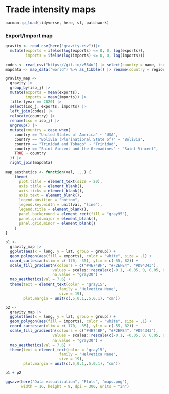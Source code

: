 # Trade intensity maps

```r
pacman::p_load(tidyverse, here, sf, patchwork)
```

### Export/Import map

```r
gravity <- read_csv(here("gravity.csv"))|> 
  mutate(exports = ifelse(log(exports) <= 0, 0, log(exports)),
         imports = ifelse(log(imports) <= 0, 0, log(imports)))

codes <- read_csv("https://git.io/v564u") |> select(country = name, iso_j = `alpha-3`)
mapdata <- map_data("world") %>% as_tibble() |> rename(country = region)
```

```r
gravity_map <- 
  gravity |> 
  group_by(iso_j) |> 
  mutate(exports = mean(exports),
         imports = mean(imports)) |> 
  filter(year == 2020) |> 
  select(iso_j, exports, imports) |> 
  left_join(codes) |> 
  relocate(country) |> 
  rename(iso = iso_j) |> 
  ungroup() |> 
  mutate(country = case_when(
    country == "United States of America" ~ "USA",
    country == "Bolivia (Plurinational State of)" ~ "Bolivia",
    country == "Trinidad and Tobago" ~ "Trinidad",
    country == "Saint Vincent and the Grenadines" ~ "Saint Vincent",
    TRUE ~ country
  )) |> 
  right_join(mapdata)
```

```r
map_aesthetics <- function(val, ...) {
    theme(
      plot.title = element_text(size = 20),
      axis.title = element_blank(),
      axis.ticks = element_blank(),
      axis.text = element_blank(),
      legend.position = "bottom",
      legend.key.width = unit(val, "line"),
      legend.title = element_blank(),
      panel.background = element_rect(fill = "gray95"),
      panel.grid.major = element_blank(),
      panel.grid.minor = element_blank()
    )
}
```

```r
p1 <- 
  gravity_map |> 
  ggplot(aes(x = long, y = lat, group = group)) +
  geom_polygon(aes(fill = exports), color = "white", size = .1) +
  coord_cartesian(xlim = c(-170, -35), ylim = c(-55, 82)) +
  scale_fill_gradientn(colours = c("#4E74BF", "#F2EFE4", "#D94343"),
                     values = scales::rescale(c(-0.1, -0.05, 0, 0.05, 0.1)),
                     na.value = "gray30") +
  map_aesthetics(val = 7.6) +
  theme(text = element_text(color = "gray15", 
                        family = "Helvetica Neue",
                        size = 19),
        plot.margin = unit(c(.5,0.1,.5,0.1), "cm"))

p2 <- 
  gravity_map |> 
  ggplot(aes(x = long, y = lat, group = group)) +
  geom_polygon(aes(fill = imports), color = "white", size = .1) +
  coord_cartesian(xlim = c(-170, -35), ylim = c(-55, 82)) +
  scale_fill_gradientn(colours = c("#4E74BF", "#F2EFE4", "#D94343"),
                     values = scales::rescale(c(-0.1, -0.05, 0, 0.05, 0.1)),
                     na.value = "gray30") +
  map_aesthetics(val = 7.6) +
  theme(text = element_text(color = "gray15", 
                        family = "Helvetica Neue",
                        size = 19),
        plot.margin = unit(c(.5,0.1,.5,0.1), "cm"))

p1 + p2
```

```r
ggsave(here("Data visualization", "Plots", "maps.png"), 
       width = 16, height = 9, dpi = 300, units = "in")
```
